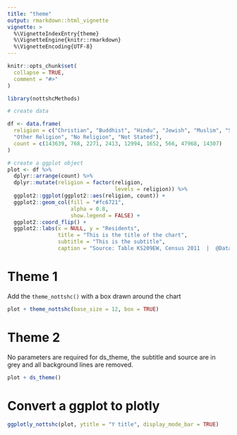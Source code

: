 ```yaml
---
title: "theme"
output: rmarkdown::html_vignette
vignette: >
  %\VignetteIndexEntry{theme}
  %\VignetteEngine{knitr::rmarkdown}
  %\VignetteEncoding{UTF-8}
---
```


```r
knitr::opts_chunk$set(
  collapse = TRUE,
  comment = "#>"
)
```

```r
library(nottshcMethods)

# create data

df <- data.frame(
  religion = c("Christian", "Buddhist", "Hindu", "Jewish", "Muslim", "Sikh",
  "Other Religion", "No Religion", "Not Stated"),
  count = c(143639, 768, 2271, 2413, 12994, 1652, 566, 47968, 14307)
)

# create a ggplot object
plot <- df %>%
  dplyr::arrange(count) %>%
  dplyr::mutate(religion = factor(religion,
                                  levels = religion)) %>%
  ggplot2::ggplot(ggplot2::aes(religion, count)) +
  ggplot2::geom_col(fill = "#fc6721",
                    alpha = 0.8,
                    show.legend = FALSE) +
  ggplot2::coord_flip() +
  ggplot2::labs(x = NULL, y = "Residents",
                title = "This is the title of the chart",
                subtitle = "This is the subtitle",
                caption = "Source: Table KS209EW, Census 2011  |  @DataScienceNott")

```

# Theme 1 

Add the `theme_nottshc()` with a box drawn around the chart

```r
plot + theme_nottshc(base_size = 12, box = TRUE)

```

# Theme 2

No parameters are required for ds_theme, the subtitle and source are in grey and all background lines are removed.

```r
plot + ds_theme()

```

# Convert a ggplot to plotly


```r
ggplotly_nottshc(plot, ytitle = "Y title", display_mode_bar = TRUE)
```



